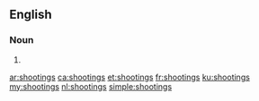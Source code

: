 ==English==

===Noun===
{{head|en|noun plural form}}

# {{plural of|shooting|lang=en}}

[[ar:shootings]]
[[ca:shootings]]
[[et:shootings]]
[[fr:shootings]]
[[ku:shootings]]
[[my:shootings]]
[[nl:shootings]]
[[simple:shootings]]